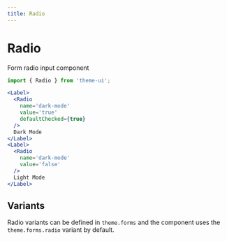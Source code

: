 ```yaml
---
title: Radio
---
```


# Radio

Form radio input component

```js
import { Radio } from 'theme-ui';
```

```jsx live=true
<Label>
  <Radio
    name='dark-mode'
    value='true'
    defaultChecked={true}
  />
  Dark Mode
</Label>
<Label>
  <Radio
    name='dark-mode'
    value='false'
  />
  Light Mode
</Label>
```

## Variants

Radio variants can be defined in `theme.forms` and the component uses the `theme.forms.radio` variant by default.
